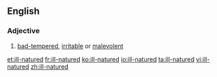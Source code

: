 ==English==

===Adjective===
{{en-adj}}
# [[bad-tempered]], [[irritable]] or [[malevolent]]

[[et:ill-natured]]
[[fr:ill-natured]]
[[ko:ill-natured]]
[[io:ill-natured]]
[[ta:ill-natured]]
[[vi:ill-natured]]
[[zh:ill-natured]]